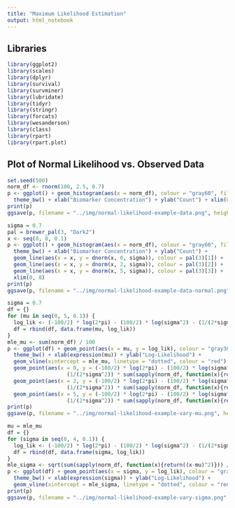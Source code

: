 ```yaml
---
title: "Maximum Likelihood Estimation"
output: html_notebook
---
```


## Libraries

```r
library(ggplot2)
library(scales)
library(dplyr)
library(survival)
library(survminer)
library(lubridate)
library(tidyr)
library(stringr)
library(forcats)
library(wesanderson)
library(class)
library(rpart)
library(rpart.plot)
```

## Plot of Normal Likelihood vs. Observed Data

```r
set.seed(500)
norm_df <- rnorm(100, 2.5, 0.7)
p <- ggplot() + geom_histogram(aes(x = norm_df), colour = "gray60", fill = "gray60", bins = 60, alpha = 0.8) + 
  theme_bw() + xlab("Biomarker Concentration") + ylab("Count") + xlim(0, 8)
print(p)
ggsave(p, filename = "../img/normal-likelihood-example-data.png", height=3, width=4, units="in", dpi=300)

sigma = 0.7
pal = brewer_pal(3, "Dark2")
x <- seq(0, 8, 0.1)
p <- ggplot() + geom_histogram(aes(x = norm_df), colour = "gray60", fill = "gray60", alpha = 0.7, bins = 60) + 
  theme_bw() + xlab("Biomarker Concentration") + ylab("Count") + 
  geom_line(aes(x = x, y = dnorm(x, 0, sigma)), colour = pal(3)[1]) + 
  geom_line(aes(x = x, y = dnorm(x, 2, sigma)), colour = pal(3)[2]) + 
  geom_line(aes(x = x, y = dnorm(x, 5, sigma)), colour = pal(3)[3]) + 
  xlim(0, 8)
print(p)
ggsave(p, filename = "../img/normal-likelihood-example-data-normal.png", height=3, width=4, units="in", dpi=300)

sigma = 0.7
df = {}
for (mu in seq(0, 5, 0.1)) {
  log_lik <- (-100/2) * log(2*pi) - (100/2) * log(sigma^2) - (1/(2*sigma^2)) * sum(sapply(norm_df, function(x){return((x-mu)^2)}))
  df = rbind(df, data.frame(mu, log_lik))
}
mle_mu <- sum(norm_df) / 100
p <- ggplot(df) + geom_point(aes(x = mu, y = log_lik), colour = "gray30", alpha = 0.8) + 
  theme_bw() + xlab(expression(mu)) + ylab("Log-Likelihood") + 
  geom_vline(xintercept = mle_mu, linetype = "dotted", colour = "red") + 
  geom_point(aes(x = 0, y = (-100/2) * log(2*pi) - (100/2) * log(sigma^2) - 
                   (1/(2*sigma^2)) * sum(sapply(norm_df, function(x){return((x-0)^2)}))), colour = pal(3)[1], size = 3) + 
  geom_point(aes(x = 2, y = (-100/2) * log(2*pi) - (100/2) * log(sigma^2) - 
                   (1/(2*sigma^2)) * sum(sapply(norm_df, function(x){return((x-2)^2)}))), colour = pal(3)[2], size = 3) + 
  geom_point(aes(x = 5, y = (-100/2) * log(2*pi) - (100/2) * log(sigma^2) - 
                   (1/(2*sigma^2)) * sum(sapply(norm_df, function(x){return((x-5)^2)}))), colour = pal(3)[3], size = 3)
print(p)
ggsave(p, filename = "../img/normal-likelihood-example-vary-mu.png", height=3, width=4, units="in", dpi=300)

mu = mle_mu
df = {}
for (sigma in seq(0, 4, 0.1)) {
  log_lik <- (-100/2) * log(2*pi) - (100/2) * log(sigma^2) - (1/(2*sigma^2)) * sum(sapply(norm_df, function(x){return((x-mu)^2)}))
  df = rbind(df, data.frame(sigma, log_lik))
}
mle_sigma <- sqrt(sum(sapply(norm_df, function(x){return((x-mu)^2)})) / 100)
p <- ggplot(df) + geom_point(aes(x = sigma, y = log_lik), colour = "gray30", alpha = 0.8) + 
  theme_bw() + xlab(expression(sigma)) + ylab("Log-Likelihood") + 
  geom_vline(xintercept = mle_sigma, linetype = "dotted", colour = "red")
print(p)
ggsave(p, filename = "../img/normal-likelihood-example-vary-sigma.png", height=3, width=4, units="in", dpi=300)
```

